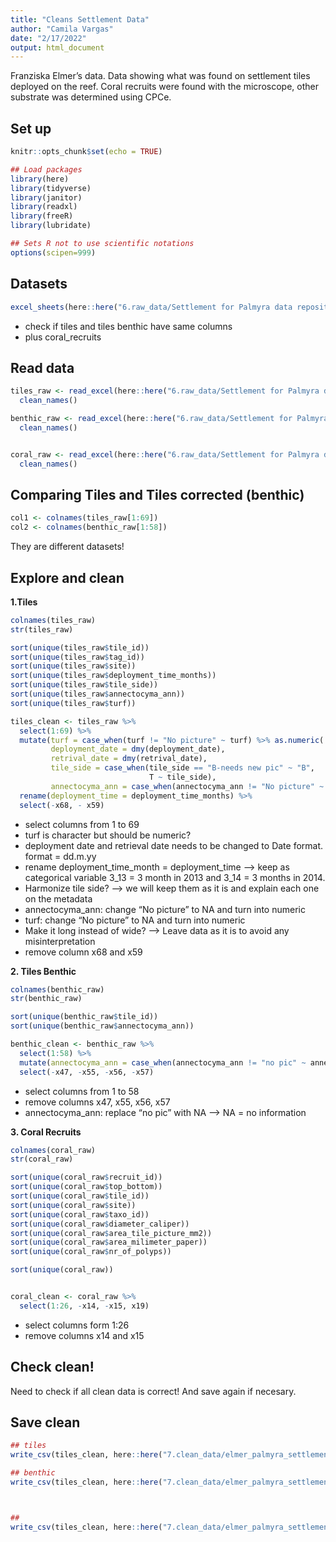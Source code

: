 ```yaml
---
title: "Cleans Settlement Data"
author: "Camila Vargas"
date: "2/17/2022"
output: html_document
---
```


Franziska Elmer's data.
Data showing what was found on settlement tiles deployed on the reef. Coral recruits were found with the microscope, other substrate was determined using CPCe.

## Set up

```r
knitr::opts_chunk$set(echo = TRUE)

## Load packages
library(here)
library(tidyverse)
library(janitor)
library(readxl)
library(freeR)
library(lubridate)

## Sets R not to use scientific notations
options(scipen=999) 

```

## Datasets
```r

excel_sheets(here::here("6.raw_data/Settlement for Palmyra data repository.xlsx"))

```

- check if tiles and tiles benthic have same columns
- plus coral_recruits

## Read data

```r
tiles_raw <- read_excel(here::here("6.raw_data/Settlement for Palmyra data repository.xlsx"), sheet = "tiles") %>% 
  clean_names()

benthic_raw <- read_excel(here::here("6.raw_data/Settlement for Palmyra data repository.xlsx"), sheet = "tiles benthic corrected") %>% 
  clean_names()


coral_raw <- read_excel(here::here("6.raw_data/Settlement for Palmyra data repository.xlsx"), sheet = "coral_recruits") %>% 
  clean_names()

```


## Comparing Tiles and Tiles corrected (benthic)

```r
col1 <- colnames(tiles_raw[1:69])
col2 <- colnames(benthic_raw[1:58])
```

They are different datasets!

## Explore and clean

**1.Tiles**

```r
colnames(tiles_raw)
str(tiles_raw)

sort(unique(tiles_raw$tile_id))
sort(unique(tiles_raw$tag_id))
sort(unique(tiles_raw$site))
sort(unique(tiles_raw$deployment_time_months))
sort(unique(tiles_raw$tile_side))
sort(unique(tiles_raw$annectocyma_ann))
sort(unique(tiles_raw$turf))

tiles_clean <- tiles_raw %>% 
  select(1:69) %>% 
  mutate(turf = case_when(turf != "No picture" ~ turf) %>% as.numeric(.),
         deployment_date = dmy(deployment_date),
         retrival_date = dmy(retrival_date),
         tile_side = case_when(tile_side == "B-needs new pic" ~ "B",
                               T ~ tile_side),
         annectocyma_ann = case_when(annectocyma_ann != "No picture" ~ annectocyma_ann) %>% as.numeric(.)) %>% 
  rename(deployment_time = deployment_time_months) %>% 
  select(-x68, - x59)


```
- select columns from 1 to 69
- turf is character but should be numeric?
- deployment date and retrieval date needs to be changed to Date format. format = dd.m.yy
- rename deployment_time_month = deployment_time --> keep as categorical variable 3_13 = 3 month in 2013 and 3_14 = 3 months in 2014.
- Harmonize tile side? --> we will keep them as it is and explain each one on the metadata
- annectocyma_ann: change "No picture" to NA and turn into numeric
- turf: change "No picture" to NA and turn into numeric
- Make it long instead of wide? --> Leave data as it is to avoid any misinterpretation
- remove column x68 and x59

**2. Tiles Benthic**

```r

colnames(benthic_raw)
str(benthic_raw)

sort(unique(benthic_raw$tile_id))
sort(unique(benthic_raw$annectocyma_ann))

benthic_clean <- benthic_raw %>% 
  select(1:58) %>% 
  mutate(annectocyma_ann = case_when(annectocyma_ann != "no pic" ~ annectocyma_ann)) %>% 
  select(-x47, -x55, -x56, -x57)


```

- select columns from 1 to 58
- remove columns x47, x55, x56, x57
- annectocyma_ann: replace "no pic" with NA --> NA = no information


**3. Coral Recruits**
```r
colnames(coral_raw)
str(coral_raw)

sort(unique(coral_raw$recruit_id))
sort(unique(coral_raw$top_bottom))
sort(unique(coral_raw$tile_id))
sort(unique(coral_raw$site))
sort(unique(coral_raw$taxo_id))
sort(unique(coral_raw$diameter_caliper))
sort(unique(coral_raw$area_tile_picture_mm2))
sort(unique(coral_raw$area_milimeter_paper))
sort(unique(coral_raw$nr_of_polyps))

sort(unique(coral_raw))


coral_clean <- coral_raw %>% 
  select(1:26, -x14, -x15, x19)


```

- select columns form 1:26
- remove columns x14 and x15


## Check clean!
Need to check if all clean data is correct! And save again if necesary.


## Save clean
```r
## tiles
write_csv(tiles_clean, here::here("7.clean_data/elmer_palmyra_settlement_tiles_2013_2014.csv"))

## benthic
write_csv(tiles_clean, here::here("7.clean_data/elmer_palmyra_settlement_benthic_coverage_2013_1014.csv"))



##
write_csv(tiles_clean, here::here("7.clean_data/elmer_palmyra_settlement_coral_recruits_2013_2014.csv"))

```

